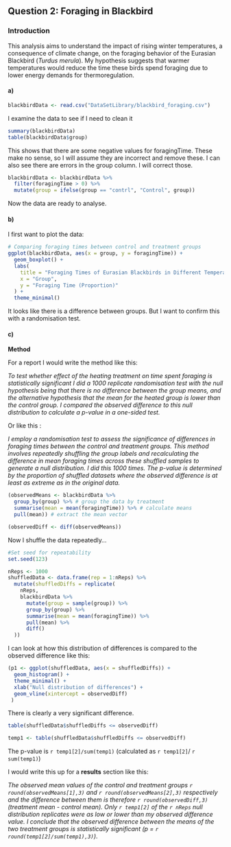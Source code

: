 ## Question 2: Foraging in Blackbird

### Introduction

This analysis aims to understand the impact of rising winter temperatures, a consequence of climate change, on the foraging behavior of the Eurasian Blackbird (*Turdus merula*). My hypothesis suggests that warmer temperatures would reduce the time these birds spend foraging due to lower energy demands for thermoregulation.


#### a)

```r
blackbirdData <- read.csv("DataSetLibrary/blackbird_foraging.csv")
```

I examine the data to see if I need to clean it

```r
summary(blackbirdData)
table(blackbirdData$group)
```
This shows that there are some negative values for foragingTime. These make no sense, so I will assume they are incorrect and remove these.
I can also see there are errors in the group column. I will correct those.

```r
blackbirdData <- blackbirdData %>%
  filter(foragingTime > 0) %>%
  mutate(group = ifelse(group == "contrl", "Control", group))
```



Now the data are ready to analyse.

#### b)

I first want to plot the data:

```r
# Comparing foraging times between control and treatment groups
ggplot(blackbirdData, aes(x = group, y = foragingTime)) +
  geom_boxplot() +
  labs(
    title = "Foraging Times of Eurasian Blackbirds in Different Temperature Conditions",
    x = "Group",
    y = "Foraging Time (Proportion)"
  ) +
  theme_minimal()
```
It looks like there is a difference between groups. But I want to confirm this with a randomisation test.

#### c)


**Method**

For a report I would write the method like this:

*To test whether effect of the heating treatment on time spent foraging is statistically significant I did a 1000 replicate randomisation test with the null hypothesis being that there is no difference between the group means, and the alternative hypothesis that the mean for the heated group is lower than the control group. I compared the observed difference to this null distribution to calculate a p-value in a one-sided test.*

Or like this :

*I employ a randomisation test to assess the significance of differences in foraging times between the control and treatment groups. This method involves repeatedly shuffling the group labels and recalculating the difference in mean foraging times across these shuffled samples to generate a null distribution. I did this 1000 times. The p-value is determined by the proportion of shuffled datasets where the observed difference is at least as extreme as in the original data.*

```r
(observedMeans <- blackbirdData %>%
  group_by(group) %>% # group the data by treatment
  summarise(mean = mean(foragingTime)) %>% # calculate means
  pull(mean)) # extract the mean vector
```

```r
(observedDiff <- diff(observedMeans))
```

Now I shuffle the data repeatedly...

```r
#Set seed for repeatability
set.seed(123)
```


```r
nReps <- 1000
shuffledData <- data.frame(rep = 1:nReps) %>%
  mutate(shuffledDiffs = replicate(
    nReps,
    blackbirdData %>%
      mutate(group = sample(group)) %>%
      group_by(group) %>%
      summarise(mean = mean(foragingTime)) %>%
      pull(mean) %>%
      diff()
  ))
```

I can look at how this distribution of differences is compared to the observed difference like this:

```r
(p1 <- ggplot(shuffledData, aes(x = shuffledDiffs)) +
  geom_histogram() +
  theme_minimal() +
  xlab("Null distribution of differences") +
  geom_vline(xintercept = observedDiff)
 )
```

There is clearly a very significant difference.

```r
table(shuffledData$shuffledDiffs <= observedDiff)
```
```r
temp1 <- table(shuffledData$shuffledDiffs <= observedDiff)
```

The p-value is `r temp1[2]/sum(temp1)` (calculated as `r temp1[2]`/ `r sum(temp1)`)

I would write this up for a **results** section like this:

*The observed mean values of the control and treatment groups `r round(observedMeans[1],3)` and `r round(observedMeans[2],3)` respectively and the difference between them is therefore `r round(observedDiff,3)` (treatment mean - control mean). Only `r temp1[2]` of the `r nReps` null distribution replicates were as low or lower than my observed difference value. I conclude that the observed difference between the means of the two treatment groups is statistically significant (p = `r round(temp1[2]/sum(temp1),3)`)*.